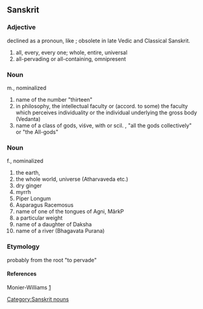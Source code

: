 ==Sanskrit==
===Adjective===
'''{{IAST|víśva}}'''
declined as a pronoun, like {{IAST|[[sarva]]-}}; obsolete in late Vedic and Classical Sanskrit.

#all, every, every one; whole, entire, universal
#all-pervading or all-containing, omnipresent 

===Noun===
'''{{IAST|víśva}}''' m., nominalized
#name of the number "thirteen"
#in philosophy, the intellectual faculty or (accord. to some) the faculty which perceives individuality or the individual underlying the gross body (Vedanta)
# name of a class of gods, viśve, with or scil. {{IAST|[[deva|devās]]}}, "all the gods collectively" or "the All-gods"

===Noun===
'''{{IAST|víśvā}}''' f., nominalized
#the earth, 
#the whole world, universe  (Atharvaveda etc.)
#dry ginger
#myrrh
#Piper Longum 
#Asparagus Racemosus 
#name  of one of the tongues of Agni, MârkP
#a particular weight 
#name of a daughter of Daksha
#name of a river (Bhagavata Purana)

===Etymology===
probably from the root {{IAST|[[viś-]]}} "to pervade"

====References====
Monier-Williams [http://flaez.ch/cgi-bin/mw.pl?query=vizva]

[[Category:Sanskrit nouns]]